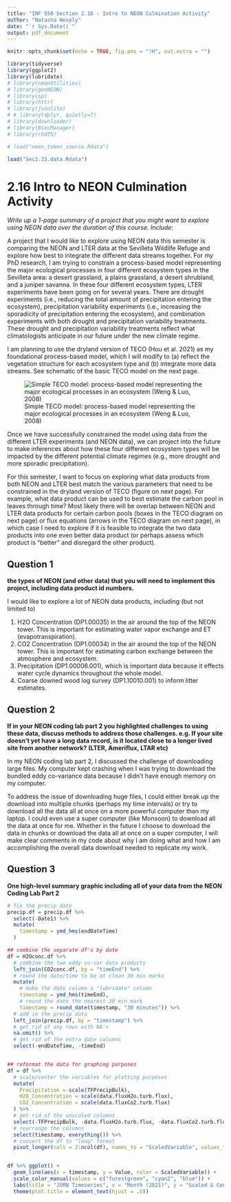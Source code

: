 ```yaml
---
title: "INF 550 Section 2.16 - Intro to NEON Culmination Activity"
author: "Natasha Wesely"
date: "`r Sys.Date()`"
output: pdf_document
---
```


```r
knitr::opts_chunk$set(echo = TRUE, fig.pos = "!H", out.extra = "")

library(tidyverse)
library(ggplot2)
library(lubridate)
# library(neonUtilities)
# library(geoNEON)
# library(sp)
# library(httr)
# library(jsonlite)
# # library(dplyr, quietly=T)
# library(downloader)
# library(BiocManager)
# library(rhdf5)

# load("neon_token_source.Rdata")

load("Sec2.15.data.Rdata")

```

# 2.16 Intro to NEON Culmination Activity
*Write up a 1-page summary of a project that you might want to explore using NEON data over the duration of this course. Include:*

A project that I would like to explore using NEON data this semester is comparing the NEON and LTER data at the Sevilleta Wildlife Refuge and explore how best to integrate the different data streams together. For my PhD research, I am trying to constrain a process-based model representing the major ecological processes in four different ecosystem types in the Sevilleta area: a desert grassland, a plains grassland, a desert shrubland, and a juniper savanna. In these four different ecosystem types, LTER experiments have been going on for several years. There are drought experiments (i.e., reducing the total amount of precipitation entering the ecosystem), precipitation variability experiments (i.e., increasing the sporadicity of precipitation entering the ecosystem), and combination experiments with both drought and precipitation variability treatments. These drought and precipitation variability treatments reflect what climatologists anticipate in our future under the new climate regime.

I am planning to use the dryland version of TECO (Hou et al. 2021) as my foundational process-based model, which I will modify to (a) reflect the vegetation structure for each ecosystem type and (b) integrate more data streams. See schematic of the basic TECO model on the next page.

![Simple TECO model: process-based model representing the major ecological processes in an ecosystem (Weng & Luo, 2008)](BasicTeco.png)

Once we have successfully constrained the model using data from the different LTER experiments (and NEON data), we can project into the future to make inferences about how these four different ecosystem types will be impacted by the different potential climate regimes (e.g., more drought and more sporadic precipitation). 

For this semester, I want to focus on exploring what data products from both NEON and LTER best match the various parameters that need to be constrained in the dryland version of TECO (figure on next page). For example, what data product can be used to best estimate the carbon pool in leaves through time? Most likely there will be overlap between NEON and LTER data products for certain carbon pools (boxes in the TECO diagram on next page) or flux equations (arrows in the TECO diagram on next page), in which case I need to explore if it is feasible to integrate the two data products into one even better data product (or perhaps assess which product is "better" and disregard the other product).


## Question 1
**the types of NEON (and other data) that you will need to implement this project, including data product id numbers.**

I would like to explore a lot of NEON data products, including (but not limited to)

1) H2O Concentration (DP1.00035) in the air around the top of the NEON tower. This is important for estimating water vapor exchange and ET (evapotranspiration).
2) CO2 Concentration (DP1.00034) in the air around the top of the NEON tower. This is important for estimating carbon exchange between the atmosphere and ecosystem.
3) Precipitation (DP1.00006.001), which is important data because it effects water cycle dynamics throughout the whole model.
4) Coarse downed wood log survey (DP1.10010.001) to inform litter estimates.


## Question 2
**If in your NEON coding lab part 2 you highlighted challenges to using these data, discuss methods to address those challenges. e.g. If your site doesn’t yet have a long data record, is it located close to a longer lived site from another network? (LTER, Ameriflux, LTAR etc)**

In my NEON coding lab part 2, I discussed the challenge of downloading large files. My computer kept crashing when I was trying to download the bundled eddy co-variance data because I didn't have enough memory on my computer.

To address the issue of downloading huge files, I could either break up the download into multiple chunks (perhaps my time intervals) or try to download all the data all at once on a more powerful computer than my laptop. I could even use a super computer (like Monsoon) to download all the data at once for me. Whether in the future I choose to download the data in chunks or download the data all at once on a super computer, I will make clear comments in my code about why I am doing what and how I am accomplishing the overall data download needed to replicate my work.


## Question 3
**One high-level summary graphic including all of your data from the NEON Coding Lab Part 2**
```r

# fix the precip date
precip.df = precip.df %>%
  select(-Date1) %>%
  mutate(
    timestamp = ymd_hms(endDateTime)
  )

## combine the separate df's by date
df = H2Oconc.df %>%
  # combine the two eddy co-var data products
  left_join(CO2conc.df, by = "timeEnd") %>%
  # round the date/time to be at clean 30 min marks
  mutate(
    # make the date column a "lubridate" column
    timestamp = ymd_hms(timeEnd),
    # round the date the nearest 30 min mark
    timestamp = round_date(timestamp, "30 minutes")) %>%
  # add in the precip data
  left_join(precip.df, by = "timestamp") %>%
  # get rid of any rows with NA's 
  na.omit() %>%
  # get rid of the extra date columns
  select(-endDateTime, -timeEnd)


## reformat the data for graphing purposes
df = df %>%
  # scale/center the variables for plotting purposes
  mutate(
    Precipitation = scale(TFPrecipBulk),
    H2O_Concentration = scale(data.fluxH2o.turb.flux),
    CO2_Concentration = scale(data.fluxCo2.turb.flux)
  ) %>%
  # get rid of the unscaled columns
  select(-TFPrecipBulk, -data.fluxH2o.turb.flux, -data.fluxCo2.turb.flux) %>%
  # rearrange the columns
  select(timestamp, everything()) %>%
  # convert the df to "long" format
  pivot_longer(cols = 2:ncol(df), names_to = "ScaledVariable", values_to = "Value")


df %>% ggplot() +
  geom_line(aes(x = timestamp, y = Value, color = ScaledVariable)) +
  scale_color_manual(values = c("forestgreen", "cyan2", "blue")) +
  labs(title = "JORN Timeseries", x = "Month (2021)", y = "Scaled & Centered Value", color = "Scaled & Centered Variable") +
  theme(plot.title = element_text(hjust = .5))

```

